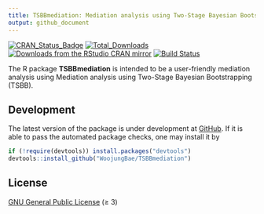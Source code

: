 ```yaml
---
title: TSBBmediation: Mediation analysis using Two-Stage Bayesian Bootstrapping (TSBB)
output: github_document
---
```


[![CRAN_Status_Badge][r-pkg-badge]][cran-url]
[![Total_Downloads][cranlog-total]][cran-url]
[![Downloads from the RStudio CRAN mirror][cranlog-badge]][cran-url]
[![Build Status][gha-icon]][gha-url]
<!-- [![arXiv][arXiv-badge]](https://doi.org/10.6339/21-JDS1020) -->

The R package **TSBBmediation** is intended to be a user-friendly mediation analysis using Mediation analysis using Two-Stage Bayesian Bootstrapping (TSBB).

## Development

The latest version of the package is under development at
[GitHub](https://github.com/WoojungBae/TSBBmediation). If it is able to pass
the automated package checks, one may install it by

``` r
if (!require(devtools)) install.packages("devtools")
devtools::install_github("WoojungBae/TSBBmediation")
```

## License

[GNU General Public License][gpl] (≥ 3)

[r-pkg-badge]: https://www.r-pkg.org/badges/version/TSBBmediation
[cranlog-badge]: https://cranlogs.r-pkg.org/badges/TSBBmediation
[cranlog-total]: https://cranlogs.r-pkg.org/badges/grand-total/TSBBmediation
[cran-url]: https://CRAN.R-project.org/package=TSBBmediation
[gha-icon]: https://github.com/WoojungBae/TSBBmediation/workflows/R-CMD-check/badge.svg
[gha-url]: https://github.com/WoojungBae/TSBBmediation/actions
[github-url]: https://github.com/WoojungBae/TSBBmediation
[example-pkg]: https://github.com/WoojungBae/example-pkg-Rcpp-TSBBmediation
<!-- [arXiv-badge]: https://img.shields.io/badge/arXiv-<10.48550/arXiv.2305.11445>-<COLOR>.svg -->
[gpl]: https://www.gnu.org/licenses/
